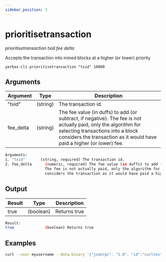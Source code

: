 ```yaml
---
sidebar_position: 3
---
```



# prioritisetransaction

_prioritisetransaction txid fee delta_

Accepts the transaction into mined blocks at a higher (or lower) priority

`yerbas-cli prioritisetransaction "txid" 10000`

<!-- <ReactPlayer playing controls url={[
    {src: `${require('./assets/placeholder.webm').default}`, type: 'video/webm'}]} /> -->

## Arguments

| Argument  | Type     | Description                                                                                                                                                                                                                   |
| --------- | -------- | ----------------------------------------------------------------------------------------------------------------------------------------------------------------------------------------------------------------------------- |
| "txid"    | (string) | The transaction id.                                                                                                                                                                                                           |
| fee_delta | (string) | The fee value (in duffs) to add (or subtract, if negative). The fee is not actually paid, only the algorithm for selecting transactions into a block considers the transaction as it would have paid a higher (or lower) fee. |

```bash
Arguments:
1. "txid"       (string, required) The transaction id.
2. fee_delta      (numeric, required) The fee value (in duffs) to add (or subtract, if negative).
                  The fee is not actually paid, only the algorithm for selecting transactions into a block
                  considers the transaction as it would have paid a higher (or lower) fee.
```

## Output

| Result | Type      | Description  |
| ------ | --------- | ------------ |
| true   | (boolean) | Returns true |

```bash
Result:
true              (boolean) Returns true
```

## Examples

```bash
curl --user myusername --data-binary '{"jsonrpc": "1.0", "id":"curltest", "method": "prioritisetransaction", "params": ["txid", 10000] }' -H 'content-type: text/plain;' http://127.0.0.1:9998/
```
